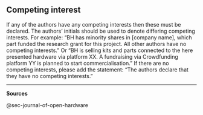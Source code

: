 ## Competing interest

If any of the authors have any competing interests then these must be declared. The authors’ initials should be used to denote differing competing interests. For example: “BH has minority shares in [company name], which part funded the research grant for this project. All other authors have no competing interests." Or “BH is selling kits and parts connected to the here presented hardware via platform XX. A fundraising via Crowdfunding platform YY is planned to start commercialisation.”
If there are no competing interests, please add the statement:
“The authors declare that they have no competing interests.”

-------------------------------------------------------------
**Sources**

@sec-journal-of-open-hardware